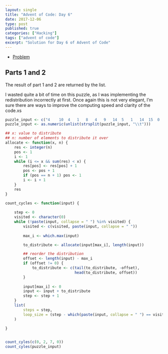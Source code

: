 ```yaml
---
layout: single
title: "Advent of Code: Day 6"
date: 2017-12-06
type: post
published: true
categories: ["Hacking"]
tags: ["advent of code"]
excerpt: "Solution for Day 6 of Advent of Code"
---
```


* [Problem](http://adventofcode.com/2017/day/6)


## Parts 1 and 2

The result of part 1 and 2 are returned by the list.

I wasted quite a bit of time on this puzzle, as I was implementing the redistribution incorrectly at first. Once again this is not very elegant, I'm sure there are ways to improve the computing speed and clarity of the code.xs

```r

puzzle_input <- c("4	10	4	1	8	4	9	14	5	1	14	15	0	15	3	5")
puzzle_input <- as.numeric(unlist(strsplit(puzzle_input, "\\t")))

## x: value to distribute
## n: number of elements to distribute it over
allocate <- function(x, n) {
    res <- integer(n)
    pos <- 1
    i <- 1
    while (i <= x && sum(res) < x) {
        res[pos] <- res[pos] + 1
        pos <- pos + 1
        if (pos == n + 1) pos <- 1
        i <- i + 1
    }
    res
}

count_cycles <- function(input) {
    
    step <- 0
    visited <- character(0)
    while (!paste(input, collapse = " ") %in% visited) {
        visited <- c(visited, paste(input, collapse = " "))
        
        max_i <- which.max(input)

        to_distribute <- allocate(input[max_i], length(input))

        ## reorder the distribution
        offset <- length(input) - max_i
        if (offset != 0) {
            to_distribute <- c(tail(to_distribute, -offset),
                               head(to_distribute, offset))
        }
        
        input[max_i] <- 0
        input <- input + to_distribute
        step <- step + 1
    }
    list(
        steps = step,
        loop_size = (step - which(paste(input, collapse = " ") == visited)) + 1
    )
    
}


count_cyles(c(0, 2, 7, 0))
count_cyles(puzzle_input)


```
